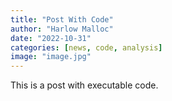 ```yaml
---
title: "Post With Code"
author: "Harlow Malloc"
date: "2022-10-31"
categories: [news, code, analysis]
image: "image.jpg"
---
```


This is a post with executable code.
